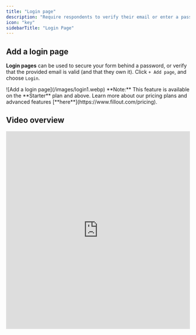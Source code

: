```yaml
---
title: "Login page"
description: "Require respondents to verify their email or enter a password. Restrict logins to just your company's domain or a specific list in a database. Optionally limit to 1 submission or let users edit their past responses."
icon: "key"
sidebarTitle: "Login Page"
---
```


## Add a login page

**Login pages** can be used to secure your form behind a password, or verify that the provided email is valid (and that they own it). Click `+ Add page`, and choose `Login`.

<Frame>
  ![Add a login page](/images/login1.webp)
</Frame>

<Note>
  **Note:** This feature is available on the **Starter** plan and above. Learn more about our pricing plans and advanced features [**here**](https://www.fillout.com/pricing).
</Note>

## Video overview

<Frame>
  <iframe class="notion-asset-object-fit" src="https://www.loom.com/embed/065be1b4f5bf47d887630111c1ad8a0e" title="iframe video" frameborder="0" allowfullscreen loading="lazy" scrolling="auto" width="100%" height="540px" />
</Frame>

## Login page types

In the left-hand panel, you can choose between **Email**, **Password**, and **Single Sign-On (SSO)**.

### Email login

This is the default **Verification type**, which requires respondents to enter an email and verify it with a code sent to their inbox.

<Frame>
  ![Email login](/images/login2.webp)
</Frame>

You can also `Restrict domains` to allow only specific email domains. For instance, you can limit access to emails ending with [@yourcompany.com](http://yourcompany.com).

**Limit respondents to one form submission**

Prevent respondents from submitting your form multiple times by toggling the `Limit to one submission` switch under **Limit submissions**.

**Use databases to restrict logins**

If your form is integrated to a database like Airtable, you can limit logins to respondents listed in that database and retrieve their records for use in the form. In the left-hand panel, under **Integration**, toggle the `Connect to database`switch and select your **Base**, **Users table**, and **User email field**.

### **Password login**

Change the **Verification type** to `Password` and enter your preferred single passcode. You can edit this later on.

<Frame style={{ width: '576px' , height: '238px' }}>
![Password login](/images/login3.webp)
</Frame>

Remember to `Publish` your form after entering or changing the password, otherwise respondents will not be able to access your form.

### Single Sign-On login (SSO)

You can also opt for `SSO`. Add Microsoft, OneLogin, Google Workspaces, Okta and other types of SSO login to your form. Learn more [here](/sso-form-login).

## Allow respondents to edit past submissions

Some forms may need to be updated or edited after submitting them. Under **Basics** in the left-hand panel, toggle the `Can edit existing responses`.

<Frame style={{ width: '480px' , height: '298px' }}>
![Allow respondents to edit past submissions](/images/login4.webp)
</Frame>

## Related articles

<CardGroup cols={3}>
  <Card title="Partial submissions" icon="circle-half-stroke" iconType="regular" color="#FFC738" href="/partial-submissions">
    Automatically save respondents' progress so they can resume later on the same device.
  </Card>
  <Card title="Let users edit their form submissions" icon="file-pen" iconType="regular" color="#FFC738" href="/edit-form-submissions">
    Enable response editing to ensure you have the most updated information.
  </Card>
  <Card title="Create an Airtable form" icon="table-layout" iconType="regular" color="#FFC738" href="/airtable">
    Make new or update existing Airtable bases with a custom Fillout form.
  </Card>
</CardGroup>
